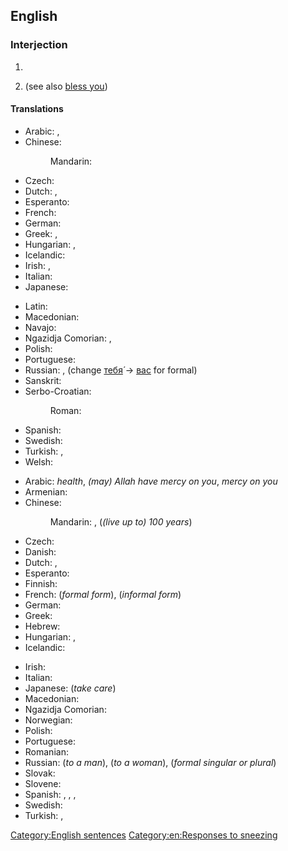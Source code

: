 ==English==

===Interjection===
{{en-interj|head=[[God]] [[bless]] [[you]]!}}

# {{non-gloss definition|Short for '''May God [[bless you]]'''; said as a short prayer for the recipient.}}
# {{non-gloss definition|Said to somebody who has [[sneeze]]d, as a rhetorical response.}} (see also [[bless you]])

====Translations====
{{trans-top|said as a short prayer for the recipient}}
* Arabic: {{t|ar|حَيَّاك اَللّٰه}}, {{t|ar|بَارَكَ اَللّٰه فِيكَ}} {{qualifier|to a woman: ... fīki}}
* Chinese:
*: Mandarin: {{t|cmn|上帝保佑你|tr=Shàngdì bàoyòu nǐ|sc=Hani}}
* Czech: {{t|cs|Bůh ti žehnej}}
* Dutch: {{t|nl|God zegene u}}, {{t|nl|God zegene jou}}
* Esperanto: {{t|eo|Dio benu vin}}
* French: {{t|fr|que Dieu te bénisse}}
* German: {{t|de|Gott segne dich}}
* Greek: {{t|el|ευλογημένος να 'σαι}}, {{t|el|να 'σαι καλά}}
* Hungarian: {{t|hu|áldja meg az Isten}} {{qualifier|formal}}, {{t|hu|áldjon meg az Isten}} {{qualifier|informal}}
* Icelandic: {{t|is|Guð blessi þig}}
* Irish: {{t|ga|bail ó Dhia ort}}, {{t|ga|go mbeannaí Dia duit}}
* Italian: {{t|it|Dio ti benedica}}
* Japanese: {{t|ja|神様の祝福|tr=かみさまのしゅくふく, kamisama no shukufuku}}
{{trans-mid}}
* Latin: {{t|la|Deus te benedicat}}
* Macedonian: {{t|mk|Го́спод да ве благо́слови|p|sc=Cyrl}}
* Navajo: {{t|nv|nikʼeh hojidlį́į doo}}
* Ngazidja Comorian: {{t|zdj|Mngu nahudjaze kheri}}, {{t|zdj|Mngu nahuɓariki|tr=Mngu nahubariki}}
* Polish: {{t|pl|niech cię Bóg błogosławi}}
* Portuguese: {{t|pt|Deus te abençoe}}
* Russian: {{t|ru|да благослови́т тебя́ госпо́дь}}, {{t|ru|да благослови́т тебя́ бог|tr=da blagoslovít tebjá box}} (change [[ты|тебя́]] -> [[вы|вас]] for formal)
* Sanskrit: {{t|sa|मङ्गलं भूयात्}}
* Serbo-Croatian:
*: Roman: {{t|sh|Bog te blagoslovio}}
* Spanish: {{t|es|¡que Dios te bendiga!}}
* Swedish: {{t|sv|Gud välsigne dig}}
* Turkish: {{t|tr|Allah senden razı olsun}}, {{t|tr|tanrı seni kutsasın}}
* Welsh: {{t|cy|Duw a fenditho di}}
{{trans-bottom}}

{{trans-top|said to somebody who has sneezed}}
* Arabic: {{t|ar|صِحَّة}} ''health'', {{t|ar|يَرْحَمْكُم اللّٰه}} ''(may) Allah have mercy on you'', {{t|ar|يَرْحَمْكُم}} ''mercy on you''
* Armenian: {{t+|hy|առողջություն}}
* Chinese:
*: Mandarin: {{t|cmn|一百歲|sc=Hani}}, {{t|cmn|一百岁|tr=yībǎi suì|sc=Hani}} (''(live up to) 100 years'')
* Czech: {{t+|cs|na zdraví}}
* Danish: {{t+|da|prosit}}
* Dutch: {{qualifier|formal form}} {{t+|nl|gezondheid!}}, {{qualifier|informal form}} {{t+|nl|proost!}}
* Esperanto: {{t+|eo|sanon}}
* Finnish: {{t|fi|terveydeksi}}
* French: {{t+|fr|à vos souhaits}} (''formal form''), {{t+|fr|à tes souhaits}} (''informal form'')
* German: {{t+|de|Gesundheit!}}
* Greek: {{qualifier|diminutive of plural form of υγεία (''ygeía'' "health")}} {{t+|el|γείτσες|f-p}}
* Hebrew: {{t|he|לבריאות|sc=Hebr}}
* Hungarian: {{t+|hu|egészségére}} {{qualifier|formal}}, {{t+|hu|egészségedre}} {{qualifier|informal}}
* Icelandic: {{t|is|Guð blessi þig}}
{{trans-mid}}
* Irish: {{t|ga|Dia linn}}
* Italian: {{t+|it|salute!}}
* Japanese: {{t|ja|お大事に|tr=[[おだいじに]], o-daiji-ni|sc=Jpan}} (''take care'')
* Macedonian: {{t|mk|на здра́вје|sc=Cyrl}}
* Ngazidja Comorian: {{t|zdj|rahmakAllah}}
* Norwegian: {{t|no|prosit}}
* Polish: {{t+|pl|na zdrowie}}
* Portuguese: {{t+|pt|saúde}}
* Romanian: {{t+|ro|sănătate!}}
* Russian: {{t+|ru|будь здоро́в}} (''to a man''), {{t|ru|будь здоро́ва}} (''to a woman''), {{t+|ru|бу́дьте здоро́вы}} (''formal singular or plural'')
* Slovak: {{t|sk|na zdravie}}
* Slovene: {{t|sl|na zdravje}}
* Spanish: {{qualifier|Spain}} {{t+|es|Jesús|alt=¡Jesús!}}, {{qualifier|Latin America}} {{t+|es|salud|alt=¡salud!}}, {{qualifier|Northern Spain|specifically Asturias}} {{t|es|santinos|alt=¡santinos!}}, {{t|es|gesúndeit}}
* Swedish: {{t+|sv|prosit}}
* Turkish: {{qualifier|informal, singular}} {{t+|tr|çok yaşa}}, {{qualifier|formal, plural}} {{t|tr|çok yaşayın}}
{{trans-bottom}}

[[Category:English sentences]]
[[Category:en:Responses to sneezing]]
